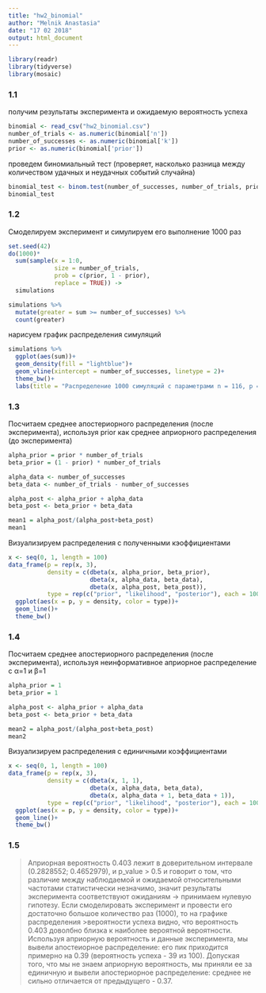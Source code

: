 ```yaml
---
title: "hw2_binomial"
author: "Melnik Anastasia"
date: "17 02 2018"
output: html_document
---
```


```r
library(readr)
library(tidyverse)
library(mosaic)
```
### 1.1
получим результаты эксперимента и ожидаемую вероятность успеха
```r
binomial <- read_csv("hw2_binomial.csv")
number_of_trials <- as.numeric(binomial['n'])
number_of_successes <- as.numeric(binomial['k'])
prior <- as.numeric(binomial['prior'])
```
проведем биномиальный тест (проверяет, насколько разница между количеством удачных и неудачных событий случайна)
```r
binomial_test <- binom.test(number_of_successes, number_of_trials, prior)
binomial_test
```

### 1.2
Смоделируем эксперимент и симулируем его выполнение 1000 раз
```r
set.seed(42)
do(1000)*
  sum(sample(x = 1:0, 
             size = number_of_trials, 
             prob = c(prior, 1 - prior), 
             replace = TRUE)) ->
  simulations

simulations %>% 
  mutate(greater = sum >= number_of_successes) %>% 
  count(greater)
```
нарисуем график распределения симуляций
```r
simulations %>% 
  ggplot(aes(sum))+
  geom_density(fill = "lightblue")+
  geom_vline(xintercept = number_of_successes, linetype = 2)+
  theme_bw()+
  labs(title = "Распределение 1000 симуляций с параметрами n = 116, p = 0.403")
```
### 1.3
Посчитаем среднее апостериорного распределения (после эксперимента), 
используя prior как среднее априорного распределения (до эксперимента)
```r
alpha_prior = prior * number_of_trials
beta_prior = (1 - prior) * number_of_trials

alpha_data <- number_of_successes
beta_data <- number_of_trials - number_of_successes

alpha_post <- alpha_prior + alpha_data
beta_post <- beta_prior + beta_data

mean1 = alpha_post/(alpha_post+beta_post)
mean1
```
Визуализируем распределения с полученными кэоффициентами
```r
x <- seq(0, 1, length = 100)
data_frame(p = rep(x, 3),
           density = c(dbeta(x, alpha_prior, beta_prior),
                       dbeta(x, alpha_data, beta_data),
                       dbeta(x, alpha_post, beta_post)),
           type = rep(c("prior", "likelihood", "posterior"), each = 100))%>% 
  ggplot(aes(x = p, y = density, color = type))+
  geom_line()+
  theme_bw()
```

### 1.4
Посчитаем среднее апостериорного распределения (после эксперимента), 
используя неинформативное априорное распределение с α=1 и β=1
```r
alpha_prior = 1
beta_prior = 1

alpha_post <- alpha_prior + alpha_data
beta_post <- beta_prior + beta_data

mean2 = alpha_post/(alpha_post+beta_post)
mean2
```
Визуализируем распределения с единичными коэффициентами
```r
x <- seq(0, 1, length = 100)
data_frame(p = rep(x, 3),
           density = c(dbeta(x, 1, 1),
                       dbeta(x, alpha_data, beta_data),
                       dbeta(x, alpha_data + 1, beta_data + 1)),
           type = rep(c("prior", "likelihood", "posterior"), each = 100))%>% 
  ggplot(aes(x = p, y = density, color = type))+
  geom_line()+
  theme_bw()
```

### 1.5
>Априорная вероятность 0.403 лежит в доверительном интервале (0.2828552; 0.4652979), и p_value > 0.5 и говорит о том, что различие между наблюдаемой и ожидаемой относительными частотами статистически незначимо, значит результаты эксперимента соответствуют ожиданиям -> принимаем нулевую гипотезу.
>Если смоделировать эксперимент и провести его достаточно большое количество раз (1000), то на графике распределения >вероятности успеха видно, что вероятность 0.403 доволбно близка к наиболее вероятной вероятности.
>Используя априорную вероятность и данные эксперимента, мы вывели апостеиорное распределение: его пик приходится примерно на 0.39 (вероятность успеха - 39 из 100). Допуская того, что мы не знаем априорную вероятность, мы приняли ее за единичную и вывели апостериорное распределение: среднее не сильно отличается от предыдущего - 0.37.